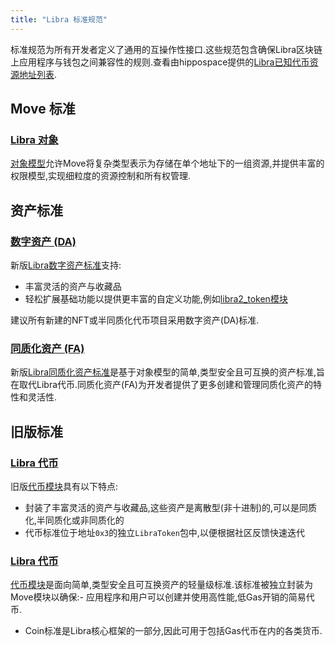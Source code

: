 ```yaml
---
title: "Libra 标准规范"
---
```


标准规范为所有开发者定义了通用的互操作性接口.这些规范包含确保Libra区块链上应用程序与钱包之间兼容性的规则.查看由hippospace提供的[Libra已知代币资源地址列表](https://github.com/hippospace/libra2-coin-list).

## Move 标准

### [Libra 对象](/zh/build/smart-contracts/objects)

[对象模型](https://github.com/libra2org/libra2-core/blob/main/libra2-move/framework/libra2-framework/sources/object.move)允许Move将复杂类型表示为存储在单个地址下的一组资源,并提供丰富的权限模型,实现细粒度的资源控制和所有权管理.

## 资产标准

### [数字资产 (DA)](/zh/build/smart-contracts/digital-asset)

新版[Libra数字资产标准](https://github.com/libra2org/libra2-core/blob/main/libra2-move/framework/libra2-token-objects/sources/token.move)支持:

- 丰富灵活的资产与收藏品
- 轻松扩展基础功能以提供更丰富的自定义功能,例如[libra2\_token模块](https://github.com/libra2org/libra2-core/blob/main/libra2-move/framework/libra2-token-objects/sources/libra2_token.move)

建议所有新建的NFT或半同质化代币项目采用数字资产(DA)标准.

### [同质化资产 (FA)](/zh/build/smart-contracts/fungible-asset)

新版[Libra同质化资产标准](https://github.com/libra2org/libra2-core/blob/main/libra2-move/framework/libra2-framework/sources/fungible_asset.move)是基于对象模型的简单,类型安全且可互换的资产标准,旨在取代Libra代币.同质化资产(FA)为开发者提供了更多创建和管理同质化资产的特性和灵活性.

## 旧版标准

### [Libra 代币](/zh/build/smart-contracts/libra2-token)

旧版[代币模块](https://github.com/libra2org/libra2-core/blob/main/libra2-move/framework/libra2-token/sources/token.move)具有以下特点:

- 封装了丰富灵活的资产与收藏品,这些资产是离散型(非十进制)的,可以是同质化,半同质化或非同质化的
- 代币标准位于地址`0x3`的独立`LibraToken`包中,以便根据社区反馈快速迭代

### [Libra 代币](/zh/build/smart-contracts/libra2-coin)

[代币模块](https://github.com/libra2org/libra2-core/blob/main/libra2-move/framework/libra2-framework/sources/coin.move)是面向简单,类型安全且可互换资产的轻量级标准.该标准被独立封装为Move模块以确保:- 应用程序和用户可以创建并使用高性能,低Gas开销的简易代币.

- Coin标准是Libra核心框架的一部分,因此可用于包括Gas代币在内的各类货币.
